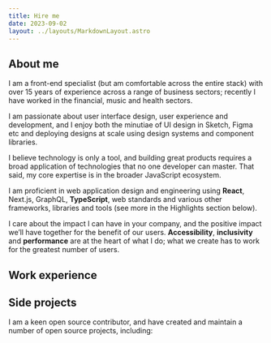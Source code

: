 ```yaml
---
title: Hire me
date: 2023-09-02
layout: ../layouts/MarkdownLayout.astro
---
```



## About me

I am a front-end specialist (but am comfortable across the entire stack) with over 15 years of experience across a range of business sectors; recently I have worked in the financial, music and health sectors.

I am passionate about user interface design, user experience and development, and I enjoy both the minutiae of UI design in Sketch, Figma etc and deploying designs at scale using design systems and component libraries.

I believe technology is only a tool, and building great products requires a broad application of technologies that no one developer can master. That said, my core expertise is in the broader JavaScript ecosystem.

I am proficient in web application design and engineering using **React**, Next.js, GraphQL, **TypeScript**, web standards and various other frameworks, libraries and tools (see more in the Highlights section below).

I care about the impact I can have in your company, and the positive impact we’ll have together for the benefit of our users. **Accessibility**, **inclusivity** and **performance** are at the heart of what I do; what we create has to work for the greatest number of users.

## Work experience

<WorkList />

## Side projects

I am a keen open source contributor, and have created and maintain a number of open source projects, including:

<ProjectList />
